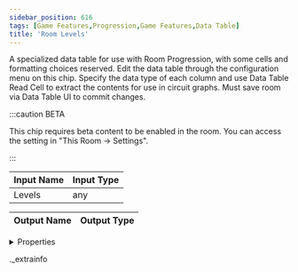 ```yaml
---
sidebar_position: 616
tags: [Game Features,Progression,Game Features,Data Table]
title: 'Room Levels'
---
```


A specialized data table for use with Room Progression, with some cells and formatting choices reserved. Edit the data table through the configuration menu on this chip. Specify the data type of each column and use Data Table Read Cell to extract the contents for use in circuit graphs. Must save room via Data Table UI to commit changes.

:::caution BETA

This chip requires beta content to be enabled in the room. You can access the setting in "This Room -> Settings".

:::

<IChip uuid="a63f19b0-206f-4079-a5b0-4622619200a1" />

| Input Name | Input Type |
|-----------|-----------|
| Levels | any |

| Output Name | Output Type |
|-----------|-----------|


<details>
  <summary>Properties</summary>
  <div>
    <div>
    <table>
      <thead>
        <tr>
          <th>Room availability:</th>
          <th>Available everywhere</th>
        </tr>
        <tr>
          <th>Is beta required?</th>
          <th>Yes</th>
        </tr>
        <tr>
          <th>Is this chip a trolling risk?</th>
          <th>No</th>
        </tr>
        <tr>
          <th>Is this chip a role assignment risk?</th>
          <th>No</th>
        </tr>
        <tr>
          <th>Chip UUID</th>
          <th>a63f19b0-206f-4079-a5b0-4622619200a1</th>
        </tr>
      </thead>
    </table>
    </div>
  </div>
</details>

._extrainfo
